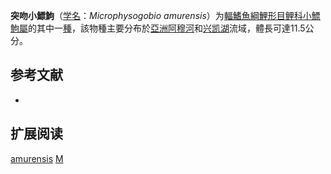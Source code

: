 {{Speciesbox
| name = 突吻小鰾鮈
| status = NE
| status_system = IUCN3.1
| image = 
| genus = Microphysogobio
| species = amurensis
| authority = [[Taranetz|Taranetz]], 1937
| synonyms = *''Microphysogobio tungtingensis amurensis''<br /><small>Taranetz, 1937</small>
*''Rostrogobio amurensis''<br /><small>Taranetz, 1937</small>
*''Saurogobio amurensis''<br /><small>Taranetz, 1937</small>
}}

'''突吻小鰾鮈'''（[[学名|学名]]：''Microphysogobio amurensis''）为[[輻鰭魚綱|輻鰭魚綱]][[鯉形目|鯉形目]][[鲤科|鲤科]][[小鰾鮈屬|小鰾鮈屬]]的其中一[[種|種]]，該物種主要分布於[[亞洲|亞洲]][[阿穆河|阿穆河]]和[[兴凯湖|兴凯湖]]流域，體長可達11.5公分。

== 参考文献 ==
*{{FishBase_species|genus=Microphysogobio|species=amurensis|year=2011|month=12}}

== 扩展阅读 ==
{{refbegin}}
{{wikispecies-inline|Microphysogobio amurensis|突吻小鰾鮈}}
{{refend}}
{{Taxonbar|from=Q2917718}}

[[Category:小鰾鮈屬|amurensis]]
[[Category:1937年描述的鱼类|M]]


{{鯉形目小作品}}
